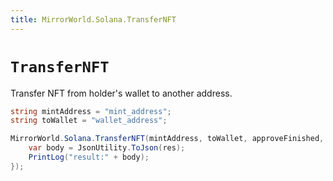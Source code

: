 ```yaml
---
title: MirrorWorld.Solana.TransferNFT
---
```


# `TransferNFT`

Transfer NFT from holder's wallet to another address.

```csharp
string mintAddress = "mint_address";
string toWallet = "wallet_address";

MirrorWorld.Solana.TransferNFT(mintAddress, toWallet, approveFinished, (res) => {
    var body = JsonUtility.ToJson(res);
    PrintLog("result:" + body);
});
```